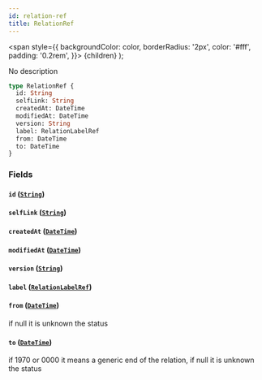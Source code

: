 ```yaml
---
id: relation-ref
title: RelationRef
---
```


<span
style={{
      backgroundColor: color,
      borderRadius: '2px',
      color: '#fff',
      padding: '0.2rem',
    }}>
{children}
</span>
);

No description

```graphql
type RelationRef {
  id: String
  selfLink: String
  createdAt: DateTime
  modifiedAt: DateTime
  version: String
  label: RelationLabelRef
  from: DateTime
  to: DateTime
}
```

### Fields

#### `id` ([`String`](/docs/schema/scalars/string))

#### `selfLink` ([`String`](/docs/schema/scalars/string))

#### `createdAt` ([`DateTime`](/docs/schema/scalars/date-time))

#### `modifiedAt` ([`DateTime`](/docs/schema/scalars/date-time))

#### `version` ([`String`](/docs/schema/scalars/string))

#### `label` ([`RelationLabelRef`](/docs/schema/inputs/relation-label-ref))

#### `from` ([`DateTime`](/docs/schema/scalars/date-time))

if null it is unknown the status

#### `to` ([`DateTime`](/docs/schema/scalars/date-time))

if 1970 or 0000 it means a generic end of the relation, if null it is unknown the status
